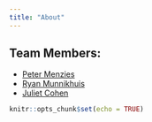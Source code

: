 ```yaml
---
title: "About"
---
```


## Team Members:

- [Peter Menzies](https://github.com/petermenzies)  
- [Ryan Munnikhuis](https://github.com/RyanMunnikhuis)  
- [Juliet Cohen](https://github.com/julietcohen)

```r
knitr::opts_chunk$set(echo = TRUE)
```
